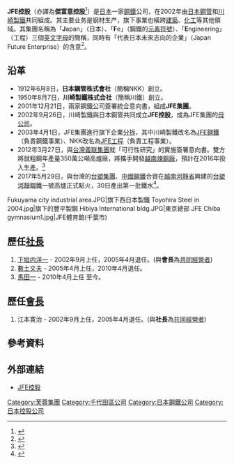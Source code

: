 {{Infobox company
| company_name  =  JFE控股株式會社
| company_name_en  = JFE Holdings, Inc.
| company_logo  =  [[File:JFE_Holdings_company_logo.svg|140px]]
| company_type  =  [[株式會社|株式會社]]
| traded_as  = {{Tyo|5411}}(2002年9月26日上市)<br/>[[名古屋證券交易所|大證1部：5411]](2002年9月26日上市)<br/>[[名古屋證券交易所|名證1部：5411]]
| foundation  =  2002年
| location  =  {{JPN}}<br/>[[東京都|東京都]][[千代田区|千代田区]][[内幸町|内幸町]]2丁目2番3号
| key_people  =  馬田一（[[代表取締役|代表取締役]][[社長|社長]]）
| industry  =  [[鋼鐵|鋼鐵]]
| products  =  
| revenue  =  {{profit}} ¥ 三兆九千零九十億[[日幣|日幣]] (2012年6月31日)
| net_income  =  {{profit}} ¥ 一兆四千六百五十八億[[日幣|日幣]] (2012年6月31日)<!-- 億元 淨利 -->  
| capital     = 一千四百七十一億[[日幣|日幣]]
| num_employees  =  54,133 (2012年3月)
| subsid  =  JFE鋼鐵<br />JFE工程<br/>JFE都市開發<br/>JFE技研
| homepage  =  [http://www.jfe-holdings.co.jp/en/ www.JFE-Holdings.co.jp]
}}
'''JFE控股'''（亦譯為'''傑富意控股'''<ref>{{Cite web |url=http://www.jfe-eng.co.jp/ch/ch_company/index.html |title=JFE工程技术株式会社 > 公司情报 |accessdate=2012-12-17 |archive-date=2011-08-10 |archive-url=https://web.archive.org/web/20110810190735/http://www.jfe-eng.co.jp/ch/ch_company/index.html |dead-url=no }}</ref>）是[[日本|日本]]一家[[鋼鐵|鋼鐵]]公司，在2002年由[[日本鋼管|日本鋼管]]和[[川崎製鐵|川崎製鐵]]共同組成。其主要业务是钢材生产，旗下事業也橫跨[[建築|建築]]、[[化工|化工]]等其他領域。其集團名稱為「'''J'''apan」（日本）、「'''F'''e」（鋼鐵的[[元素符號|元素符號]]）、「'''E'''ngineering」（工程）三個[[英文字母|英文字母]]的簡稱，同時有「代表日本未來志向的企業」（Japan Future Enterprise）的含意<ref>{{Cite web |url=http://www.jfe-holdings.co.jp/company/brand/index.html |title=JFEホールディングス [グループ名称およびシンボルマークについて] |accessdate=2012-12-17 |archive-date=2019-08-09 |archive-url=https://web.archive.org/web/20190809162908/http://www.jfe-holdings.co.jp/company/brand/index.html |dead-url=no }}</ref>。

==沿革==
* 1912年6月8日，'''日本鋼管株式會社'''（簡稱NKK）創立。
* 1950年8月7日，'''川崎製鐵株式会社'''（簡稱川鐵）創立。
* 2001年12月21日，兩家鋼鐵公司簽署統合意向書，組成'''JFE集團'''。
* 2002年9月26日，川崎製鐵與日本鋼管共同成立'''JFE控股'''，成為JFE集團的[[母公司|母公司]]。
* 2003年4月1日，JFE集團進行旗下企業[[分拆|分拆]]，其中川崎製鐵改名為[[JFE鋼鐵|JFE鋼鐵]]（負責鋼鐵事業）、NKK改名為[[JFE工程|JFE工程]]（負責工程事業）。
* 2012年3月27日，與[[台灣|台灣]][[義联集團|義联集團]]就「可行性研究」的實施簽署意向書。雙方將就粗鋼年產量350萬公噸高爐廠，將攜手開發[[越南|越南]][[煉鋼廠|煉鋼廠]]，預計在2016年投入生產。<ref>{{cite news|url=http://tw.news.yahoo.com/%E7%BE%A9%E8%81%94-jfe%E5%90%88%E5%BB%BA%E9%8B%BC%E5%BB%A0-2016%E6%8A%95%E7%94%A2-213000817.html|title=義联、JFE合建鋼廠 2016投產|publisher=[[中時電子報|中時電子報]]|author=林憲祥|date=2012年3月28日|accessdate=2012-03-28|archive-date=2019-02-16|archive-url=https://web.archive.org/web/20190216192701/https://tw.news.yahoo.com/%E7%BE%A9%E8%81%94-jfe%E5%90%88%E5%BB%BA%E9%8B%BC%E5%BB%A0-2016%E6%8A%95%E7%94%A2-213000817.html|dead-url=no}}</ref>
* 2017年5月29日，與台灣的[[台塑集團|台塑集團]]、[[中國鋼鐵|中國鋼鐵]]合資在[[越南|越南]][[河靜省|河靜省]]興建的[[台塑河靜鋼鐵|台塑河靜鋼鐵]]一號高爐正式點火，30日產出第一批鐵水<ref>{{cite news|url=http://www.chinatimes.com/newspapers/20171114000039-260202|title=台塑越鋼第二高爐 投產倒數|publisher=工商時報|date=2017-11-14|accessdate=2018-02-23|archive-date=2018-02-22|archive-url=https://web.archive.org/web/20180222230252/http://www.chinatimes.com/newspapers/20171114000039-260202|dead-url=no}}</ref>。

<gallery>
Fukuyama city industrial area.JPG|旗下西日本製鐵
Toyohira Steel in 2004.jpg|旗下的豐平製鋼
Hibiya International bldg.JPG|東京總部
JFE Chiba gymnasium1.jpg|JFE體育館(千葉市)
</gallery>

==歷任[[總裁|社長]]==
#[[下垣内洋一|下垣内洋一]] - 2002年9月上任，2005年4月退任。(與'''會長'''為[[首席執行官|共同經營者]])
#[[數土文夫|數土文夫]] - 2005年4月上任，2010年4月退任。
#[[馬田一|馬田一]] - 2010年4月上任 至今。

==歷任[[董事長|會長]]==
#江本寛治 - 2002年9月上任，2005年4月退任。(與'''社長'''為[[首席執行官|共同經營者]])

==參考資料==
<div style="font-size: 85%">
<references />
</div>

==外部連結==
*[http://www.jfe-holdings.co.jp/ JFE控股] {{Wayback|url=http://www.jfe-holdings.co.jp/ |date=20210120031018 }}

{{TOPIX 100}}
{{日經平均指數}}
{{Authority control}}
{{DEFAULTSORT:JFE Holdings}}
[[Category:芙蓉集團|Category:芙蓉集團]]
[[Category:千代田區公司|Category:千代田區公司]]
[[Category:日本鋼鐵公司|Category:日本鋼鐵公司]]
[[Category:日本控股公司|Category:日本控股公司]]